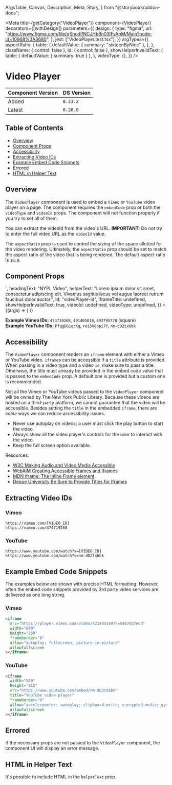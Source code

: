   ArgsTable,
  Canvas,
  Description,
  Meta,
  Story,
} from "@storybook/addon-docs";


<Meta
  title={getCategory("VideoPlayer")}
  component={VideoPlayer}
  decorators={[withDesign]}
  parameters={{
    design: {
      type: "figma",
      url: "https://www.figma.com/file/qShodlfNCJHb8n03IFyApM/Main?node-id=10968%3A3680",
    },
    jest: ["VideoPlayer.test.tsx"],
  }}
  argTypes={{
    aspectRatio: {
      table: {
        defaultValue: { summary: "sixteenByNine" },
      },
    },
    className: { control: false },
    id: { control: false },
    showHelperInvalidText: {
      table: { defaultValue: { summary: true } },
    },
    videoType: {},
  }}
/>

# Video Player

| Component Version | DS Version |
| ----------------- | ---------- |
| Added             | `0.23.2`   |
| Latest            | `0.28.0`   |

## Table of Contents

- [Overview](#overview)
- [Component Props](#component-props)
- [Accessibility](#accessibility)
- [Extracting Video IDs](#extracting-video-ids)
- [Example Embed Code Snippets](#example-embed-code-snippets)
- [Errored](#errored)
- [HTML in Helper Text](#html-in-helper-text)

## Overview

<Description of={VideoPlayer} />

The `VideoPlayer` component is used to embed a `Vimeo` or `YouTube` video player
on a page. The component requires the `embedCode` prop or both the `videoType`
and `videoId` props. The component will not function properly if you try to set
all of them.

You can extract the videoId from the video's URL. **IMPORTANT:** Do not try to
enter the full video URL as the `videoId` value.

The `aspectRatio` prop is used to control the sizing of the space allotted for
the video rendering. Ultimately, the `aspectRatio` prop should be set to match
the aspect ratio of the video that is being rendered. The default aspect ratio
is `16:9`.

## Component Props

<Canvas withToolbar>
  <Story
    name="VideoPlayer"
    args={{
      aspectRatio: "sixteenByNine",
      className: undefined,
      descriptionText:
        "Fusce dapibus, tellus ac cursus commodo, tortor mauris condimentum nibh, ut fermentum massa justo sit amet risus. Cum sociis natoque penatibus et magnis dis parturient montes, nascetur ridiculus mus.",
      embedCode: `<iframe src="https://player.vimeo.com/video/421404144?h=5467db7edd" width="640" height="360" frameborder="0" allow="autoplay; fullscreen; picture-in-picture" allowfullscreen></iframe>`,
      headingText: "NYPL Video",
      helperText:
        "Lorem ipsum dolor sit amet, consectetur adipiscing elit. Vivamus sagittis lacus vel augue laoreet rutrum faucibus dolor auctor.",
      id: "videoPlayer-id",
      iframeTitle: undefined,
      showHelperInvalidText: true,
      videoId: undefined,
      videoType: undefined,
    }}
  >
    {(args) => (
      <VideoPlayer
        {...args}
        aspectRatio={args.aspectRatio}
        embedCode={args.embedCode}
        videoId={args.videoId && args.videoId}
        videoType={args.videoType && args.videoType}
      />
    )}
  </Story>
</Canvas>

<ArgsTable story="VideoPlayer" />

**Example Vimeo IDs:** `474719268`, `491405018`, `493795778` (square)<br />
**Example YouTube IDs:** `PfqgDG1qrKg`, `roi5V8ppi7Y`, `nm-dD2tx6bk`

## Accessibility

The `VideoPlayer` component renders an `iframe` element with either a Vimeo or
YouTube video. `iframe`s can be accessible if a `title` attribute is provided.
When passing in a video type and a video `id`, make sure to pass a title. Otherwise,
the title must already be provided in the embed code value that is passed to the
`embedCode` prop. A default one is provided but a custom one is recommended.

Not all the Vimeo or YouTube videos passed to the `VideoPlayer` component will
be owned by The New York Public Library. Because these videos are hosted on a
third-party platform, we cannot guarantee that the video will be accessible.
Besides setting the `title` in the embedded `iframe`, there are _some_ ways we
can reduce accessibility issues.

- Never use autoplay on videos; a user must click the play button to start the
  video.
- Always show all the video player's controls for the user to interact with
  the video.
- Keep the full screen option available.

Resources:

- [W3C Making Audio and Video Media Accessible](https://www.w3.org/WAI/media/av/)
- [WebAIM Creating Accessible Frames and Iframes](https://webaim.org/techniques/frames/)
- [MDN iframe: The Inline Frame element](https://developer.mozilla.org/en-US/docs/Web/HTML/Element/iframe)
- [Deque University Be Sure to Provide Titles for Iframes](https://dequeuniversity.com/tips/provide-iframe-titles)

## Extracting Video IDs

### Vimeo

```
https://vimeo.com/[VIDEO_ID]
https://vimeo.com/474719268
```

### YouTube

```
https://www.youtube.com/watch?v=[VIDEO_ID]
https://www.youtube.com/watch?v=nm-dD2tx6bk
```

## Example Embed Code Snippets

The examples below are shown with precise HTML formatting. However, often the
embed code snippets provided by 3rd party video services are delivered as one
long string.

### Vimeo

```html
<iframe
  src="https://player.vimeo.com/video/421404144?h=5467db7edd"
  width="640"
  height="360"
  frameborder="0"
  allow="autoplay; fullscreen; picture-in-picture"
  allowfullscreen
></iframe>
```

### YouTube

```html
<iframe
  width="560"
  height="315"
  src="https://www.youtube.com/embed/nm-dD2tx6bk"
  title="YouTube video player"
  frameborder="0"
  allow="accelerometer; autoplay; clipboard-write; encrypted-media; gyroscope; picture-in-picture"
  allowfullscreen
></iframe>
```

## Errored

If the necessary props are not passed to the `VideoPlayer` component, the
component UI will display an error message.

<Canvas>
  <DSProvider>
    <VideoPlayer videoId="https://vimeo.com/474719268" videoType="vimeo" />
  </DSProvider>
</Canvas>

## HTML in Helper Text

It's possible to include HTML in the `helperText` prop.

<Canvas>
  <DSProvider>
    <VideoPlayer
      helperText="This helper text <b>contains HTML</b>."
      videoId="474719268"
      videoType="vimeo"
    />
  </DSProvider>
</Canvas>
